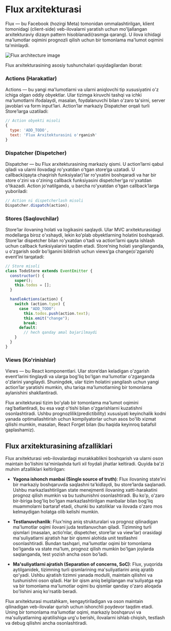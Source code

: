 # Flux arxitekturasi

Flux — bu Facebook (hozirgi Meta) tomonidan ommalashtirilgan, klient tomonidagi (client-side) veb-ilovalarni yaratish uchun mo'ljallangan arxitekturaviy dizayn pattern hisoblanadi(rasmga qarang). U ilova ichidagi ma'lumotlar oqimini prognozli qilish uchun bir tomonlama ma'lumot oqimini ta'minlaydi.

![Flux architecture image](/flux-architecture.png)

Flux arxitekturasining asosiy tushunchalari quyidagilardan iborat:

### Actions (Harakatlar)

Actions — bu yangi ma'lumotlarni va ularni aniqlovchi tip xususiyatini o'z ichiga olgan oddiy obyektlar. Ular tizimga kiruvchi tashqi va ichki ma'lumotlarni ifodalaydi, masalan, foydalanuvchi bilan o'zaro ta'sirni, server javoblari va form input’lari. Action’lar markaziy Dispatcher orqali turli Store’larga uzatiladi:
``` js copy
// Action obyekti misoli
{
  type: 'ADD_TODO',
  text: 'Flux Arxitekturasini o'rganish'
}
```

### Dispatcher (Dispetcher)

Dispatcher — bu Flux arxitekturasining markaziy qismi. U action’larni qabul qiladi va ularni ilovadagi ro'yxatdan o'tgan store’ga uzatadi. U callback(qayta chaqirish funksiyalar)’lar ro'yxatini boshqaradi va har bir store o'zini va o'zining callback funksiyasini dispetcher’ga ro'yxatdan o'tkazadi. Action jo'natilganda, u barcha ro'yxatdan o'tgan callback’larga yuboriladi:
``` js copy
// Action ni dispetcherlash misoli
Dispatcher.dispatch(action);
```

### Stores (Saqlovchilar)

Store’lar ilovaning holati va logikasini saqlaydi. Ular MVC arxitekturasidagi modellarga biroz o'xshaydi, lekin ko'plab obyektlarning holatini boshqaradi. Store'lar dispetcher bilan ro'yxatdan o'tadi va action’larni qayta ishlash uchun callback funksiyalarini taqdim etadi. Store’ning holati yangilanganda, u o'zgarish sodir bo'lganini bildirish uchun views’ga change(o'zgarish) event’ini tarqatadi:
``` js copy
// Store misoli
class TodoStore extends EventEmitter {
  constructor() {
    super();
    this.todos = [];
  }

  handleActions(action) {
    switch (action.type) {
      case "ADD_TODO":
        this.todos.push(action.text);
        this.emit("change");
        break;
      default:
        // hech qanday amal bajarilmaydi
    }
  }
}
```

### Views (Ko'rinishlar)

Views — bu React komponentlari. Ular store’dan keladigan o'zgarish event’larini tinglaydi va ularga bog'liq bo'lgan ma'lumotlar o'zgarganda o'zlarini yangilaydi. Shuningdek, ular tizim holatini yangilash uchun yangi action’lar yaratishi mumkin, shu tariqa ma'lumotlarning bir tomonlama aylanishini shakllantiradi.

Flux arxitekturasi tizim bo'ylab bir tomonlama ma'lumot oqimini rag'batlantiradi, bu esa vaqt o'tishi bilan o'zgarishlarni kuzatishni osonlashtiradi. Ushbu prognozlilik(predictibility) xususiyati keyinchalik kodni yanada optimallashtirish uchun kompilyatorlar uchun asos bo'lib xizmat qilishi mumkin, masalan, React Forget bilan (bu haqida keyinroq batafsil gaplashamiz).

## Flux arxitekturasining afzalliklari

Flux arxitekturasi veb-ilovalardagi murakkablikni boshqarish va ularni oson maintain bo'lishini ta'minlashda turli xil foydali jihatlar keltiradi. Quyida ba'zi muhim afzalliklari keltirilgan:
- **Yagona ishonch manbai (Single source of truth)**: Flux ilovaning state’ini bir markaziy boshqaruvda saqlashni ta'kidlaydi, bu store’larda saqlanadi. Ushbu markazlashtirilgan state menejmenti ilovaning xatti-harakatini prognoz qilish mumkin va bu tushunishni osonlashtiradi. Bu ko'p, o'zaro bir-biriga bog'liq bo'lgan markazlashtirilgan manbalar bilan bog'liq muammolarni bartaraf etadi, chunki bu xatoliklar va ilovada o'zaro mos kelmaydigan holatga olib kelishi mumkin.

- **Testlanuvchanlik**: Flux’ning aniq strukturalari va prognoz qilinadigan ma'lumotlar oqimi ilovani juda testlanuvchan qiladi. Tizimning turli qismlari (masalan, actio’nlar, dispetcher, store’lar va view’lar) orasidagi ma'suliyatlarni ajratish har bir qismni alohida unit testlashni osonlashtiradi. Bundan tashqari, ma'lumotlar oqimi bir tomonlama bo'lganda va state ma'lum, prognoz qilish mumkin bo'lgan joylarda saqlanganda, test yozish ancha oson bo'ladi.

- **Ma'suliyatlarni ajratish (Separation of concerns, SoC)**: Flux, yuqorida aytilganidek, tizimning turli qismlarining ma'suliyatlarini aniq ajratib qo'yadi. Ushbu ajratish tizimni yanada modulli, maintain qilishni va tushunishni oson qiladi. Har bir qism aniq belgilangan ma'suliyatga ega va bir tomonlama ma'lumotlar oqimi bu qismlar qanday o'zaro aloqada bo'lishini aniq ko'rsatib beradi.

Flux arxitekturasi mustahkam, kengaytiriladigan va oson maintain qilinadigan veb-ilovalar qurish uchun ishonchli poydevor taqdim etadi. Uning bir tomonlama ma'lumotlar oqimi, markaziy boshqaruvi va ma'suliyatlarning ajratilishiga urg'u berishi, ilovalarni ishlab chiqish, testlash va debug qilishni ancha osonlashtiradi.